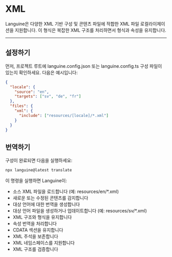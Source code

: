 # XML

Languine은 다양한 XML 기반 구성 및 콘텐츠 파일에 적합한 XML 파일 로컬라이제이션을 지원합니다. 이 형식은 복잡한 XML 구조를 처리하면서 형식과 속성을 유지합니다.

---

## 설정하기

먼저, 프로젝트 루트에 languine.config.json 또는 languine.config.ts 구성 파일이 있는지 확인하세요. 다음은 예시입니다:

```json
{
  "locale": {
    "source": "en",
    "targets": ["sv", "de", "fr"]
  },
  "files": {
    "xml": {
      "include": ["resources/[locale]/*.xml"]
    }
  }
}
```

## 번역하기

구성이 완료되면 다음을 실행하세요:

```bash
npx languine@latest translate
```

이 명령을 실행하면 Languine이:

- 소스 XML 파일을 로드합니다 (예: resources/en/*.xml)
- 새로운 또는 수정된 콘텐츠를 감지합니다
- 대상 언어에 대한 번역을 생성합니다
- 대상 언어 파일을 생성하거나 업데이트합니다 (예: resources/sv/*.xml)
- XML 구조와 형식을 유지합니다
- 속성 번역을 처리합니다
- CDATA 섹션을 유지합니다
- XML 주석을 보존합니다
- XML 네임스페이스를 지원합니다
- XML 구조를 검증합니다
